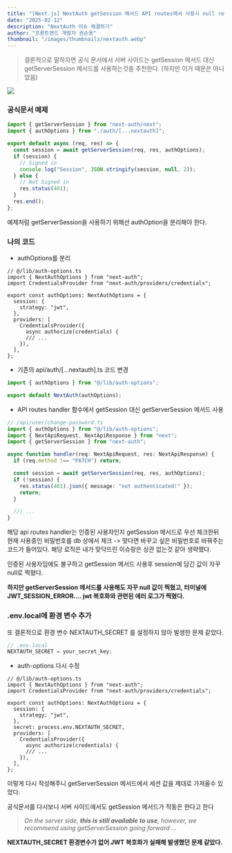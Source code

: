```yaml
---
title: "[Next.js] NextAuth getSession 메서드 API routes에서 사용시 null return 하는 문제"
date: "2025-02-12"
description: "NextAuth 이슈 해결하기"
author: "프론트엔드 개발자 권순용"
thumbnail: "/images/thumbnails/nextauth.webp"
---
```


> 결론적으로 말하자면 공식 문서에서 서버 사이드는 getSession 메서드 대신 getServerSession 메서드를 사용하는것을 추천한다. (하지만 이거 때문은 아니었음)

![](https://velog.velcdn.com/images/boyfromthewell/post/0f9e8034-39e3-4cd2-bb23-034a349185ac/image.png)

### 공식문서 예제

```ts
import { getServerSession } from "next-auth/next";
import { authOptions } from "./auth/[...nextauth]";

export default async (req, res) => {
  const session = await getServerSession(req, res, authOptions);
  if (session) {
    // Signed in
    console.log("Session", JSON.stringify(session, null, 2));
  } else {
    // Not Signed in
    res.status(401);
  }
  res.end();
};
```

예제처럼 getServerSession을 사용하기 위해선 authOption을 분리해야 한다.

### 나의 코드

- authOptions를 분리

```tsx
// @/lib/auth-options.ts
import { NextAuthOptions } from "next-auth";
import CredentialsProvider from "next-auth/providers/credentials";

export const authOptions: NextAuthOptions = {
  session: {
    strategy: "jwt",
  },
  providers: [
    CredentialsProvider({
      async authorize(credentials) {
      /// ...
    }),
  ],
};
```

- 기존의 api/auth/[...nextauth].ts 코드 변경

```ts
import { authOptions } from "@/lib/auth-options";

export default NextAuth(authOptions);
```

- API routes handler 함수에서 getSession 대신 getServerSession 메서드 사용

```ts
// /api/user/change-password.ts
import { authOptions } from "@/lib/auth-options";
import { NextApiRequest, NextApiResponse } from "next";
import { getServerSession } from "next-auth";

async function handler(req: NextApiRequest, res: NextApiResponse) {
  if (req.method !== "PATCH") return;

  const session = await getServerSession(req, res, authOptions);
  if (!session) {
    res.status(401).json({ message: "not authenticated!" });
    return;
  }

  /// ...
}
```

해당 api routes handler는 인증된 사용자인지 getSession 메서드로 우선 체크한뒤 현재 사용중인 비밀번호를 db 상에서 체크 -> 맞다면 바꾸고 싶은 비밀번호로 바꿔주는 코드가 들어있다. 해당 로직은 내가 맞닥뜨린 이슈랑은 상관 없는것 같아 생략했다.

인증된 사용자임에도 불구하고 getSession 메서드 사용후 session에 담긴 값이 자꾸 null로 찍혔다.

**하지만 getServerSession 메서드를 사용해도 자꾸 null 값이 찍혔고, 터미널에 JWT_SESSION_ERROR.... jwt 복호화와 관련된 에러 로그가 찍혔다.**

### .env.local에 환경 변수 추가

또 결론적으로 환경 변수 NEXTAUTH_SECRET 를 설정하지 않아 발생한 문제 같았다.

```ts
// .env.local
NEXTAUTH_SECRET = your_secret_key;
```

- auth-options 다시 수정

```tsx
// @/lib/auth-options.ts
import { NextAuthOptions } from "next-auth";
import CredentialsProvider from "next-auth/providers/credentials";

export const authOptions: NextAuthOptions = {
  session: {
    strategy: "jwt",
  },
  secret: process.env.NEXTAUTH_SECRET,
  providers: [
    CredentialsProvider({
      async authorize(credentials) {
      /// ...
    }),
  ],
};
```

이렇게 다시 작성해주니 getServerSession 메서드에서 세션 값을 제대로 가져올수 있었다.

공식문서를 다시보니 서버 사이드에서도 getSession 메서드가 작동은 한다고 한다

> _On the server side, **this is still available to use**, however, we recommend using getServerSession going forward ..._

**NEXTAUTH_SECRET 환경변수가 없어 JWT 복호화가 실패해 발생했던 문제 같았다.**
